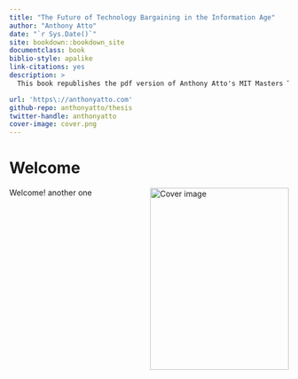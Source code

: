 ```yaml
---
title: "The Future of Technology Bargaining in the Information Age"
author: "Anthony Atto"
date: "`r Sys.Date()`"
site: bookdown::bookdown_site
documentclass: book
biblio-style: apalike
link-citations: yes
description: > 
  This book republishes the pdf version of Anthony Atto's MIT Masters Thesis

url: 'https\://anthonyatto.com'
github-repo: anthonyatto/thesis
twitter-handle: anthonyatto
cover-image: cover.png
---
```


# Welcome {-}

<a href="https://hdl.handle.net/1721.1/147381"><img src="cover.png" width="250" height="328" align="right" alt="Cover image" /></a>

Welcome! another one
